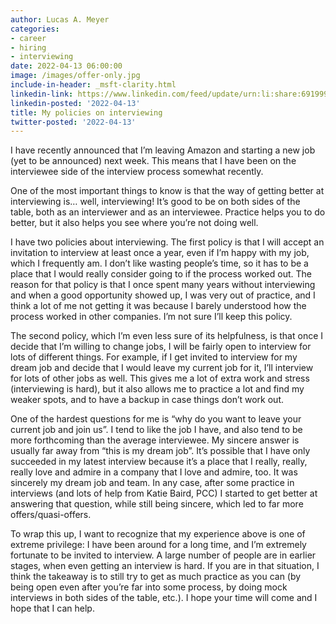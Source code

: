 ```yaml
---
author: Lucas A. Meyer
categories:
- career
- hiring
- interviewing
date: 2022-04-13 06:00:00
image: /images/offer-only.jpg
include-in-header: _msft-clarity.html
linkedin-link: https://www.linkedin.com/feed/update/urn:li:share:6919995369711906816
linkedin-posted: '2022-04-13'
title: My policies on interviewing
twitter-posted: '2022-04-13'
---
```


I have recently announced that I'm leaving Amazon and starting a new job (yet to be announced) next week. This means that I have been on the interviewee side of the interview process somewhat recently. 

One of the most important things to know is that the way of getting better at interviewing is... well, interviewing! It's good to be on both sides of the table, both as an interviewer and as an interviewee. Practice helps you to do better, but it also helps you see where you're not doing well.

I have two policies about interviewing. The first policy is that I will accept an invitation to interview at least once a year, even if I'm happy with my job, which I frequently am. I don't like wasting people's time, so it has to be a place that I would really consider going to if the process worked out. The reason for that policy is that I once spent many years without interviewing and when a good opportunity showed up, I was very out of practice, and I think a lot of me not getting it was because I barely understood how the process worked in other companies. I'm not sure I'll keep this policy.

The second policy, which I'm even less sure of its helpfulness, is that once I decide that I'm willing to change jobs, I will be fairly open to interview for lots of different things. For example, if I get invited to interview for my dream job and decide that I would leave my current job for it, I'll interview for lots of other jobs as well. This gives me a lot of extra work and stress (interviewing is hard), but it also allows me to practice a lot and find my weaker spots, and to have a backup in case things don't work out.

One of the hardest questions for me is "why do you want to leave your current job and join us". I tend to like the job I have, and also tend to be more forthcoming than the average interviewee. My sincere answer is usually far away from "this is my dream job". It's possible that I have only succeeded in my latest interview because it's a place that I really, really, really love and admire in a company that I love and admire, too. It was sincerely my dream job and team. In any case, after some practice in interviews (and lots of help from Katie Baird, PCC) I started to get better at answering that question, while still being sincere, which led to far more offers/quasi-offers.

To wrap this up, I want to recognize that my experience above is one of extreme privilege: I have been around for a long time, and I'm extremely fortunate to be invited to interview. A large number of people are in earlier stages, when even getting an interview is hard. If you are in that situation, I think the takeaway is to still try to get as much practice as you can (by being open even after you're far into some process, by doing mock interviews in both sides of the table, etc.). I hope your time will come and I hope that I can help.

